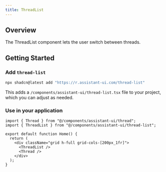 ```yaml
---
title: ThreadList
---
```



## Overview

The ThreadList component lets the user switch between threads.

<ThreadListSample />

## Getting Started

<Steps>
  <Step>

### Add `thread-list`

```sh
npx shadcn@latest add "https://r.assistant-ui.com/thread-list"
```

This adds a `/components/assistant-ui/thread-list.tsx` file to your project, which you can adjust as needed.

  </Step>
  <Step>

### Use in your application

```tsx title="/app/page.tsx" {1,5-6}
import { Thread } from "@/components/assistant-ui/thread";
import { ThreadList } from "@/components/assistant-ui/thread-list";

export default function Home() {
  return (
    <div className="grid h-full grid-cols-[200px_1fr]">
      <ThreadList />
      <Thread />
    </div>
  );
}
```

  </Step>
</Steps>


